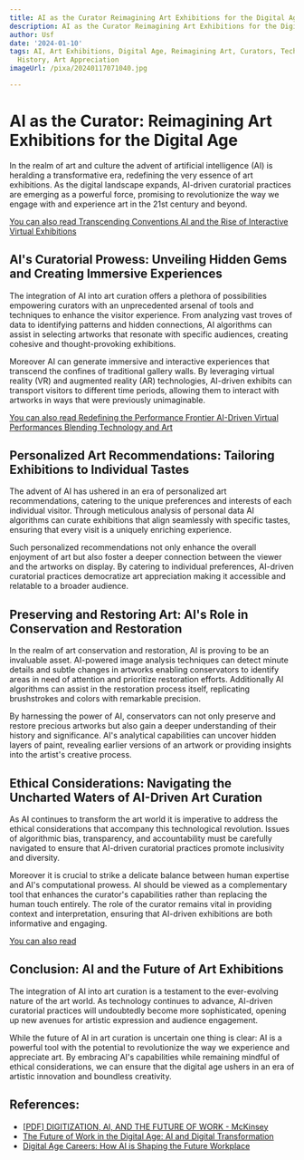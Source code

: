 ```yaml
---
title: AI as the Curator Reimagining Art Exhibitions for the Digital Age
description: AI as the Curator Reimagining Art Exhibitions for the Digital Age
author: Usf
date: '2024-01-10'
tags: AI, Art Exhibitions, Digital Age, Reimagining Art, Curators, Technology, Art
  History, Art Appreciation
imageUrl: /pixa/20240117071040.jpg

---
```

# AI as the Curator: Reimagining Art Exhibitions  for the Digital Age

In the realm of art  and culture the advent of artificial intelligence (AI)  is heralding a transformative era, redefining the very essence of art exhibitions. As the  digital landscape expands,  AI-driven curatorial practices are  emerging as a powerful force, promising to revolutionize the way we engage with and experience art in  the 21st  century and beyond.

[You can also read Transcending Conventions AI  and the Rise of Interactive  Virtual  Exhibitions](Transcending%20Conventions%20AI%20and%20the%20Rise%20of%20Interactive%20Virtual%20Exhibitions)


## AI's Curatorial Prowess: Unveiling Hidden Gems and Creating Immersive Experiences

The  integration of AI into art curation offers a plethora  of possibilities  empowering curators  with an unprecedented arsenal of tools  and techniques to enhance the visitor experience. From analyzing vast troves of data to identifying patterns and hidden connections, AI algorithms can assist in selecting artworks that resonate with specific audiences, creating cohesive and  thought-provoking exhibitions.

Moreover AI can generate immersive and interactive experiences that transcend  the confines of traditional gallery walls. By leveraging virtual reality (VR) and augmented reality (AR) technologies, AI-driven exhibits can transport visitors to different time periods, allowing them to interact with artworks in ways that were previously unimaginable.

[You can also read Redefining the Performance Frontier AI-Driven Virtual Performances Blending Technology  and Art](Redefining%20the%20Performance%20Frontier%20AI-Driven%20Virtual%20Performances%20Blending%20Technology%20and%20Art)


## Personalized Art Recommendations: Tailoring Exhibitions to Individual Tastes

The advent  of  AI has ushered in an era of personalized  art recommendations, catering to the unique preferences and interests of  each individual visitor. Through meticulous analysis of personal data AI algorithms  can curate exhibitions that align seamlessly  with specific  tastes, ensuring that every  visit is a  uniquely enriching experience.

Such personalized recommendations not only enhance the overall enjoyment of art but also foster a deeper connection between the viewer and the artworks on  display. By catering to individual preferences, AI-driven curatorial practices democratize art appreciation making it accessible and relatable to a broader audience.

## Preserving and Restoring Art: AI's Role in Conservation and  Restoration

In the realm  of art conservation and restoration,  AI is proving to be an  invaluable asset. AI-powered image analysis techniques  can detect minute details and subtle changes in artworks enabling conservators to identify areas in need of attention and prioritize restoration efforts. Additionally AI algorithms can assist in  the restoration process itself,  replicating brushstrokes and colors with remarkable precision.

By harnessing  the power of AI, conservators can not only preserve and  restore precious artworks  but also gain a deeper  understanding  of their history and significance. AI's analytical capabilities  can uncover hidden layers of  paint, revealing earlier versions of an artwork or providing insights into the artist's  creative process.

##  Ethical Considerations: Navigating the Uncharted Waters of AI-Driven Art Curation

As AI continues to transform the art world it is imperative to address the ethical considerations that accompany this technological revolution. Issues of algorithmic bias, transparency,  and accountability must be  carefully navigated to ensure that AI-driven curatorial practices promote inclusivity and diversity.

Moreover it is crucial to strike a delicate balance between human expertise and AI's computational prowess. AI should be viewed as a complementary tool that enhances the  curator's capabilities rather than replacing  the human touch entirely. The  role of  the curator remains vital in providing context and interpretation, ensuring that AI-driven exhibitions are both informative and engaging.

[You can also read ]()


## Conclusion: AI and the Future of Art Exhibitions

The integration of AI  into art curation is a  testament to the ever-evolving nature  of the art world.  As technology continues to advance, AI-driven curatorial  practices will undoubtedly become more sophisticated, opening up new avenues  for artistic expression and audience engagement.

While the future of AI in art curation is uncertain one thing is clear: AI is a powerful tool  with the potential to revolutionize the way we experience and appreciate art.  By embracing AI's capabilities while remaining mindful  of ethical  considerations, we can ensure that the digital age ushers in an era of artistic innovation  and  boundless creativity.

## References:
- [[PDF] DIGITIZATION, AI, AND THE FUTURE OF WORK - McKinsey](https://www.mckinsey.com/~/media/mckinsey/featured%20insights/europe/ten%20imperatives%20for%20europe%20in%20the%20age%20of%20ai%20and%20automation/digitization-ai-and-the-future-of-work.ashx)
- [The Future of Work in the Digital Age: AI and Digital Transformation](https://www.linkedin.com/pulse/future-work-digital-age-ai-transformation-helmut-schindlwick)
- [Digital Age Careers: How AI is Shaping the Future Workplace](https://surveysparrow.com/blog/ai-and-the-future-of-work/)
